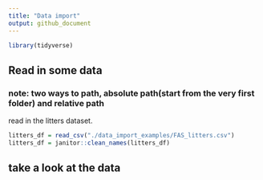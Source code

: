 ```yaml
---
title: "Data import"
output: github_document
---
```


```r
library(tidyverse)
```


## Read in some data
### note: two ways to path, absolute path(start from the very first folder) and relative path

read in the litters dataset.

```r
litters_df = read_csv("./data_import_examples/FAS_litters.csv")
litters_df = janitor::clean_names(litters_df)
```


## take a look at the data

